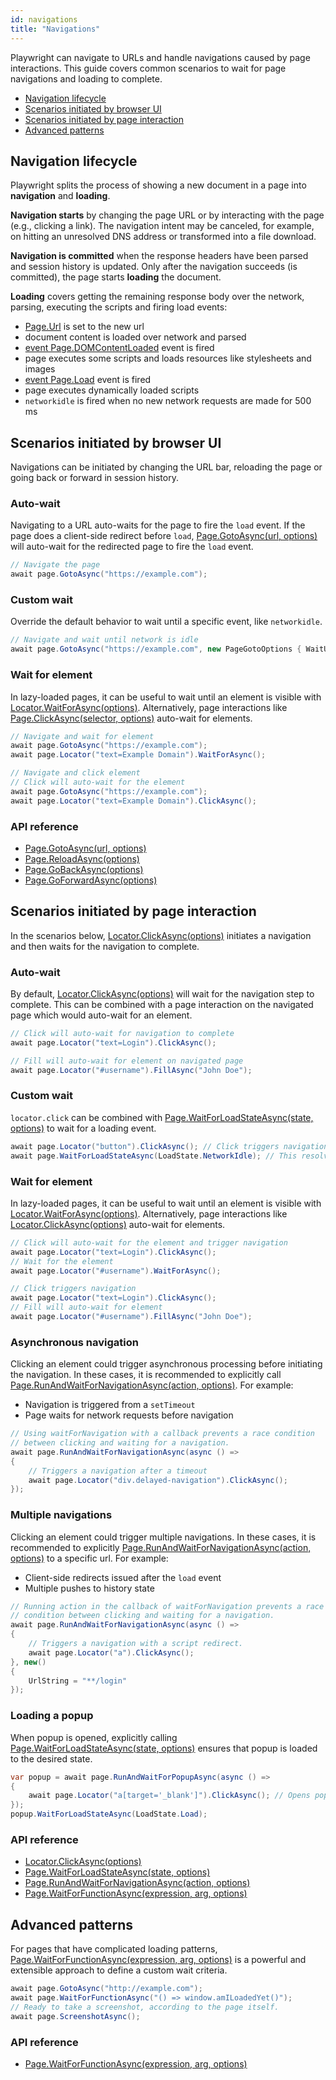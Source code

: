 ```yaml
---
id: navigations
title: "Navigations"
---
```


Playwright can navigate to URLs and handle navigations caused by page interactions. This guide covers common scenarios to wait for page navigations and loading to complete.

- [Navigation lifecycle](#navigation-lifecycle)
- [Scenarios initiated by browser UI](#scenarios-initiated-by-browser-ui)
- [Scenarios initiated by page interaction](#scenarios-initiated-by-page-interaction)
- [Advanced patterns](#advanced-patterns)

## Navigation lifecycle

Playwright splits the process of showing a new document in a page into **navigation** and **loading**.

**Navigation starts** by changing the page URL or by interacting with the page (e.g., clicking a link). The navigation intent may be canceled, for example, on hitting an unresolved DNS address or transformed into a file download.

**Navigation is committed** when the response headers have been parsed and session history is updated. Only after the navigation succeeds (is committed), the page starts **loading** the document.

**Loading** covers getting the remaining response body over the network, parsing, executing the scripts and firing load events:
- [Page.Url](/api/class-page.mdx#page-url) is set to the new url
- document content is loaded over network and parsed
- [event Page.DOMContentLoaded](/api/class-page.mdx#page-event-dom-content-loaded) event is fired
- page executes some scripts and loads resources like stylesheets and images
- [event Page.Load](/api/class-page.mdx#page-event-load) event is fired
- page executes dynamically loaded scripts
- `networkidle` is fired when no new network requests are made for 500 ms

## Scenarios initiated by browser UI

Navigations can be initiated by changing the URL bar, reloading the page or going back or forward in session history.

### Auto-wait

Navigating to a URL auto-waits for the page to fire the `load` event. If the page does a client-side redirect before `load`, [Page.GotoAsync(url, options)](/api/class-page.mdx#page-goto) will auto-wait for the redirected page to fire the `load` event.

```csharp
// Navigate the page
await page.GotoAsync("https://example.com");
```

### Custom wait

Override the default behavior to wait until a specific event, like `networkidle`.

```csharp
// Navigate and wait until network is idle
await page.GotoAsync("https://example.com", new PageGotoOptions { WaitUntil = WaitUntilState.NetworkIdle });
```

### Wait for element

In lazy-loaded pages, it can be useful to wait until an element is visible with [Locator.WaitForAsync(options)](/api/class-locator.mdx#locator-wait-for). Alternatively, page interactions like [Page.ClickAsync(selector, options)](/api/class-page.mdx#page-click) auto-wait for elements.

```csharp
// Navigate and wait for element
await page.GotoAsync("https://example.com");
await page.Locator("text=Example Domain").WaitForAsync();

// Navigate and click element
// Click will auto-wait for the element
await page.GotoAsync("https://example.com");
await page.Locator("text=Example Domain").ClickAsync();
```

### API reference
- [Page.GotoAsync(url, options)](/api/class-page.mdx#page-goto)
- [Page.ReloadAsync(options)](/api/class-page.mdx#page-reload)
- [Page.GoBackAsync(options)](/api/class-page.mdx#page-go-back)
- [Page.GoForwardAsync(options)](/api/class-page.mdx#page-go-forward)

## Scenarios initiated by page interaction

In the scenarios below, [Locator.ClickAsync(options)](/api/class-locator.mdx#locator-click) initiates a navigation and then waits for the navigation to complete.

### Auto-wait

By default, [Locator.ClickAsync(options)](/api/class-locator.mdx#locator-click) will wait for the navigation step to complete. This can be combined with a page interaction on the navigated page which would auto-wait for an element.

```csharp
// Click will auto-wait for navigation to complete
await page.Locator("text=Login").ClickAsync();

// Fill will auto-wait for element on navigated page
await page.Locator("#username").FillAsync("John Doe");
```

### Custom wait

`locator.click` can be combined with [Page.WaitForLoadStateAsync(state, options)](/api/class-page.mdx#page-wait-for-load-state) to wait for a loading event.

```csharp
await page.Locator("button").ClickAsync(); // Click triggers navigation
await page.WaitForLoadStateAsync(LoadState.NetworkIdle); // This resolves after "networkidle"
```

### Wait for element

In lazy-loaded pages, it can be useful to wait until an element is visible with [Locator.WaitForAsync(options)](/api/class-locator.mdx#locator-wait-for). Alternatively, page interactions like [Locator.ClickAsync(options)](/api/class-locator.mdx#locator-click) auto-wait for elements.

```csharp
// Click will auto-wait for the element and trigger navigation
await page.Locator("text=Login").ClickAsync();
// Wait for the element
await page.Locator("#username").WaitForAsync();

// Click triggers navigation
await page.Locator("text=Login").ClickAsync();
// Fill will auto-wait for element
await page.Locator("#username").FillAsync("John Doe");
```

### Asynchronous navigation

Clicking an element could trigger asynchronous processing before initiating the navigation. In these cases, it is recommended to explicitly call [Page.RunAndWaitForNavigationAsync(action, options)](/api/class-page.mdx#page-wait-for-navigation). For example:
* Navigation is triggered from a `setTimeout`
* Page waits for network requests before navigation

```csharp
// Using waitForNavigation with a callback prevents a race condition
// between clicking and waiting for a navigation.
await page.RunAndWaitForNavigationAsync(async () =>
{
    // Triggers a navigation after a timeout
    await page.Locator("div.delayed-navigation").ClickAsync();
});
```

### Multiple navigations

Clicking an element could trigger multiple navigations. In these cases, it is recommended to explicitly [Page.RunAndWaitForNavigationAsync(action, options)](/api/class-page.mdx#page-wait-for-navigation) to a specific url. For example:
* Client-side redirects issued after the `load` event
* Multiple pushes to history state

```csharp
// Running action in the callback of waitForNavigation prevents a race
// condition between clicking and waiting for a navigation.
await page.RunAndWaitForNavigationAsync(async () =>
{
    // Triggers a navigation with a script redirect.
    await page.Locator("a").ClickAsync();
}, new()
{
    UrlString = "**/login"
});
```

### Loading a popup

When popup is opened, explicitly calling [Page.WaitForLoadStateAsync(state, options)](/api/class-page.mdx#page-wait-for-load-state) ensures that popup is loaded to the desired state.

```csharp
var popup = await page.RunAndWaitForPopupAsync(async () =>
{
    await page.Locator("a[target='_blank']").ClickAsync(); // Opens popup
});
popup.WaitForLoadStateAsync(LoadState.Load);
```

### API reference
- [Locator.ClickAsync(options)](/api/class-locator.mdx#locator-click)
- [Page.WaitForLoadStateAsync(state, options)](/api/class-page.mdx#page-wait-for-load-state)
- [Page.RunAndWaitForNavigationAsync(action, options)](/api/class-page.mdx#page-wait-for-navigation)
- [Page.WaitForFunctionAsync(expression, arg, options)](/api/class-page.mdx#page-wait-for-function)

## Advanced patterns

For pages that have complicated loading patterns, [Page.WaitForFunctionAsync(expression, arg, options)](/api/class-page.mdx#page-wait-for-function) is a powerful and extensible approach to define a custom wait criteria.

```csharp
await page.GotoAsync("http://example.com");
await page.WaitForFunctionAsync("() => window.amILoadedYet()");
// Ready to take a screenshot, according to the page itself.
await page.ScreenshotAsync();
```

### API reference
- [Page.WaitForFunctionAsync(expression, arg, options)](/api/class-page.mdx#page-wait-for-function)

[Accessibility]: /api/class-accessibility.mdx "Accessibility"
[APIRequest]: /api/class-apirequest.mdx "APIRequest"
[APIRequestContext]: /api/class-apirequestcontext.mdx "APIRequestContext"
[APIResponse]: /api/class-apiresponse.mdx "APIResponse"
[Browser]: /api/class-browser.mdx "Browser"
[BrowserContext]: /api/class-browsercontext.mdx "BrowserContext"
[BrowserType]: /api/class-browsertype.mdx "BrowserType"
[ConsoleMessage]: /api/class-consolemessage.mdx "ConsoleMessage"
[Dialog]: /api/class-dialog.mdx "Dialog"
[Download]: /api/class-download.mdx "Download"
[ElementHandle]: /api/class-elementhandle.mdx "ElementHandle"
[FileChooser]: /api/class-filechooser.mdx "FileChooser"
[FormData]: /api/class-formdata.mdx "FormData"
[Frame]: /api/class-frame.mdx "Frame"
[FrameLocator]: /api/class-framelocator.mdx "FrameLocator"
[JSHandle]: /api/class-jshandle.mdx "JSHandle"
[Keyboard]: /api/class-keyboard.mdx "Keyboard"
[Locator]: /api/class-locator.mdx "Locator"
[LocatorAssertions]: /test-assertions.mdx "LocatorAssertions"
[Mouse]: /api/class-mouse.mdx "Mouse"
[Page]: /api/class-page.mdx "Page"
[PageAssertions]: /test-assertions.mdx "PageAssertions"
[Playwright]: /api/class-playwright.mdx "Playwright"
[PlaywrightAssertions]: /test-assertions.mdx "PlaywrightAssertions"
[Request]: /api/class-request.mdx "Request"
[Response]: /api/class-response.mdx "Response"
[Route]: /api/class-route.mdx "Route"
[Selectors]: /api/class-selectors.mdx "Selectors"
[TimeoutError]: /api/class-timeouterror.mdx "TimeoutError"
[Touchscreen]: /api/class-touchscreen.mdx "Touchscreen"
[Tracing]: /api/class-tracing.mdx "Tracing"
[Video]: /api/class-video.mdx "Video"
[WebSocket]: /api/class-websocket.mdx "WebSocket"
[WebSocketFrame]: /api/class-websocketframe.mdx "WebSocketFrame"
[Worker]: /api/class-worker.mdx "Worker"
[Element]: https://developer.mozilla.org/en-US/docs/Web/API/element "Element"
[EvaluationArgument]: /evaluating.mdx#evaluation-argument "EvaluationArgument"
[Promise]: https://developer.mozilla.org/en-US/docs/Web/JavaScript/Reference/Global_Objects/Promise "Promise"
[iterator]: https://developer.mozilla.org/en-US/docs/Web/JavaScript/Reference/Iteration_protocols "Iterator"
[origin]: https://developer.mozilla.org/en-US/docs/Glossary/Origin "Origin"
[selector]: https://developer.mozilla.org/en-US/docs/Web/CSS/CSS_Selectors "selector"
[Serializable]: https://developer.mozilla.org/en-US/docs/Web/JavaScript/Reference/Global_Objects/JSON/stringify#Description "Serializable"
[UIEvent.detail]: https://developer.mozilla.org/en-US/docs/Web/API/UIEvent/detail "UIEvent.detail"
[UnixTime]: https://en.wikipedia.org/wiki/Unix_time "Unix Time"
[xpath]: https://developer.mozilla.org/en-US/docs/Web/XPath "xpath"

[bool]: https://docs.microsoft.com/en-us/dotnet/api/system.boolean "bool"
[double]: https://docs.microsoft.com/en-us/dotnet/api/system.double "double"
[byte]: https://docs.microsoft.com/en-us/dotnet/api/system.byte "byte"
[int]: https://docs.microsoft.com/en-us/dotnet/api/system.int32 "int"
[void]: https://docs.microsoft.com/en-us/dotnet/csharp/language-reference/builtin-types/void "void"
[string]: https://docs.microsoft.com/en-us/dotnet/api/system.string "string"
[URL]: https://nodejs.org/api/url.html "URL"
[Regex]: https://docs.microsoft.com/en-us/dotnet/api/system.text.regularexpressions.regex "Regex"

[Action]: https://docs.microsoft.com/en-us/dotnet/api/system.action-1 "Action"
[Func]: https://docs.microsoft.com/en-us/dotnet/api/system.func-2 "Func"
[IEnumerable]: https://docs.microsoft.com/en-us/dotnet/api/system.collections.ienumerable "IEnumerable"
[IDictionary]: https://docs.microsoft.com/en-us/dotnet/api/system.collections.idictionary "IDictionary"
[Task]: https://docs.microsoft.com/en-us/dotnet/api/system.threading.tasks.task?view=net-5.0 "Task"
[IReadOnlyDictionary]: https://docs.microsoft.com/en-us/dotnet/api/system.collections.generic.ireadonlydictionary-2 "IReadOnlyDictionary"
[JsonElement]: https://docs.microsoft.com/en-us/dotnet/api/system.text.json.jsonelement "JsonElement"

[all available image tags]: https://mcr.microsoft.com/en-us/product/playwright/dotnet/about "all available image tags"
[Docker Hub]: https://hub.docker.com/_/microsoft-playwright-dotnet "Docker Hub"
[Dockerfile.focal]: https://github.com/microsoft/playwright-dotnet/blob/main/utils/docker/Dockerfile.focal "Dockerfile.focal"
